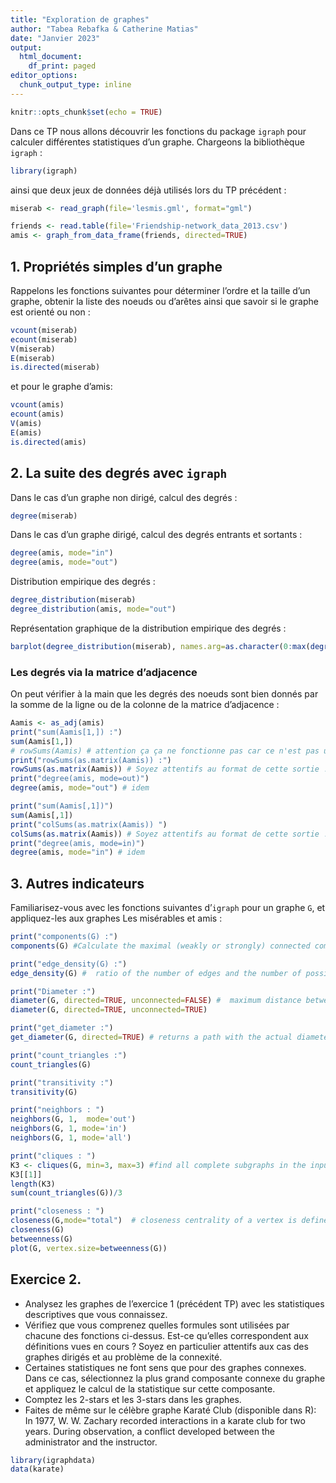 ```yaml
---
title: "Exploration de graphes"
author: "Tabea Rebafka & Catherine Matias"
date: "Janvier 2023"
output:
  html_document:
    df_print: paged
editor_options:
  chunk_output_type: inline
---
```


```r
knitr::opts_chunk$set(echo = TRUE)
```

Dans ce TP nous allons découvrir les  fonctions du package ``igraph`` pour calculer différentes statistiques d'un graphe. Chargeons la bibliothèque ``igraph`` :
```r
library(igraph)
```
ainsi que deux jeux de données déjà utilisés lors du TP précédent :
```r
miserab <- read_graph(file='lesmis.gml', format="gml") 
```
```r
friends <- read.table(file='Friendship-network_data_2013.csv')
amis <- graph_from_data_frame(friends, directed=TRUE) 
```


## 1. Propriétés simples d'un  graphe

Rappelons les fonctions suivantes pour déterminer l'ordre et la taille d'un graphe, obtenir la liste des noeuds ou d'arêtes ainsi que savoir si le graphe est orienté ou non :
```r
vcount(miserab)
ecount(miserab)
V(miserab)
E(miserab)
is.directed(miserab)
```
et pour le graphe d'amis:
```r
vcount(amis)
ecount(amis)
V(amis)
E(amis)
is.directed(amis)
```


## 2. La suite des degrés  avec ``igraph``

Dans le cas d'un graphe non dirigé, calcul des degrés :
```r
degree(miserab)
```


Dans le cas d'un graphe dirigé, calcul des degrés entrants et sortants :
```r
degree(amis, mode="in")
degree(amis, mode="out")
```

Distribution empirique des degrés :
```r
degree_distribution(miserab)
degree_distribution(amis, mode="out") 
```

Représentation graphique de la distribution empirique des degrés :
```r
barplot(degree_distribution(miserab), names.arg=as.character(0:max(degree(miserab))), col='green', main='Degrés des noeuds du graphe Les Misérables')
```


### Les degrés via la  matrice d'adjacence
On peut vérifier à la main  que les degrés des noeuds sont bien donnés par la somme de la ligne ou de la colonne de la matrice d'adjacence :
```r
Aamis <- as_adj(amis)
print("sum(Aamis[1,]) :")
sum(Aamis[1,])
# rowSums(Aamis) # attention ça ça ne fonctionne pas car ce n'est pas une matrice ! 
print("rowSums(as.matrix(Aamis)) :")
rowSums(as.matrix(Aamis)) # Soyez attentifs au format de cette sortie !
print("degree(amis, mode=out)")
degree(amis, mode="out") # idem 

print("sum(Aamis[,1])")
sum(Aamis[,1])
print("colSums(as.matrix(Aamis)) ")
colSums(as.matrix(Aamis)) # Soyez attentifs au format de cette sortie !
print("degree(amis, mode=in)")
degree(amis, mode="in") # idem 
```
 

## 3. Autres indicateurs

Familiarisez-vous avec les fonctions suivantes d'``igraph`` pour un graphe ``G``, et 
appliquez-les aux graphes Les misérables et amis :

```r
print("components(G) :")
components(G) #Calculate the maximal (weakly or strongly) connected components of a graph  

print("edge_density(G) :")
edge_density(G) #  ratio of the number of edges and the number of possible edges.

print("Diameter :")
diameter(G, directed=TRUE, unconnected=FALSE) #  maximum distance between the pair of vertices. It can also be defined as the maximal distance between the pair of vertices
diameter(G, directed=TRUE, unconnected=TRUE)

print("get_diameter :")
get_diameter(G, directed=TRUE) # returns a path with the actual diameter. If there are many shortest paths of the length of the diameter, then it returns the first one found.

print("count_triangles :")
count_triangles(G) 

print("transitivity :")
transitivity(G)

print("neighbors : ")
neighbors(G, 1,  mode='out')
neighbors(G, 1, mode='in')
neighbors(G, 1, mode='all')

print("cliques : ") 
K3 <- cliques(G, min=3, max=3) #find all complete subgraphs in the input graph, obeying the size limitations given in the min and max arguments.
K3[[1]] 
length(K3) 
sum(count_triangles(G))/3

print("closeness : ")
closeness(G,mode="total")  # closeness centrality of a vertex is defined as the inverse of the sum of distances to all the other vertices in the graph
closeness(G)
betweenness(G)
plot(G, vertex.size=betweenness(G))
```
 

 
## Exercice 2.  
 - Analysez les graphes  de l'exercice 1 (précédent TP) avec les statistiques descriptives que vous connaissez. 
 - Vérifiez que vous comprenez quelles formules sont utilisées par chacune des fonctions ci-dessus. Est-ce qu'elles correspondent aux définitions vues en cours ? Soyez en particulier attentifs aux cas des graphes dirigés et au  problème de la connexité. 
 - Certaines statistiques ne font sens que pour des graphes connexes. Dans ce cas, sélectionnez la plus grand composante connexe du graphe et appliquez le calcul de la statistique sur cette composante.
 - Comptez les 2-stars et les 3-stars dans les graphes. 
 - Faites de même sur le célèbre graphe Karaté Club (disponible dans R): In 1977, W. W. Zachary recorded interactions in a karate club for two years. During observation, a conflict developed between the administrator and the instructor.  
```r
library(igraphdata)
data(karate)
```



